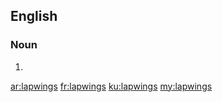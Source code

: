 ==English==

===Noun===
{{head|en|plural}}

# {{plural of|lapwing|lang=en|nocat=1}}

[[ar:lapwings]]
[[fr:lapwings]]
[[ku:lapwings]]
[[my:lapwings]]